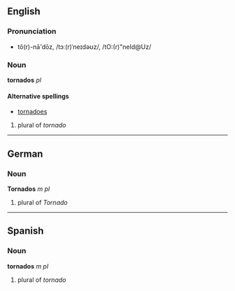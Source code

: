 ==English==
===Pronunciation===
*tô(r)-nā'dōz, /tɔː(r)ˈneɪdəʊz/, /tO:(r)"neId@Uz/

===Noun===
'''tornados''' ''pl''

====Alternative spellings====
*[[tornadoes]]

# plural of ''tornado''

----

==German==
===Noun===
'''Tornados''' ''m pl''

# plural of ''Tornado''

----

==Spanish==
===Noun===
'''tornados''' ''m pl''

# plural of ''tornado''